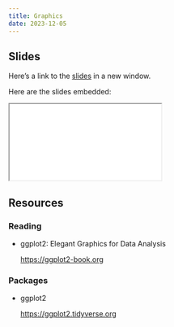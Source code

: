 ```yaml
---
title: Graphics
date: 2023-12-05
---
```


## Slides

Here's a link to the [slides](/slides/05-graphics/index.qmd){target="_blank"} in a new window. 

Here are the slides embedded:

<iframe class="slide-deck ar3x2" src="/slides/05-graphics/index.html" title="05-graphics slides">
</iframe>

## Resources

### Reading

- ggplot2: Elegant Graphics for Data Analysis

  <https://ggplot2-book.org>


### Packages

- ggplot2

  <https://ggplot2.tidyverse.org>
